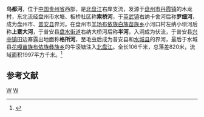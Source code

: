 {{Infobox River
  | river_name      = 乌都河
  | image_name      = Wudu River, Panzhou, Guizhou, China, 6 December 2019a.jpg
  | caption         = 贵州省盘州市的乌都河.
  | origin          = [[贵州省|贵州省]][[盘州市|盘州市]][[丹霞镇|丹霞镇]]木龙村
  | mouth           = 贵州省[[水城县|水城县]][[花嘎苗族布依族彝族乡|花嘎苗族布依族彝族乡]]牛滚塘[[北盘江|北盘江]]
  | basin_countries = {{PRC}}
  | length          = 106 km
  | elevation       = 1570 m
  | mouth_elevation = 750 m
  | discharge       = 38.5 m<sup>3</sup>/s
  | watershed       = 1997 km<sup>2</sup>
}}
'''乌都河'''，位于[[中华人民共和国|中国]][[贵州省|贵州省]]西部，是[[北盘江|北盘江]]右岸支流，发源于[[盘州市|盘州市]][[丹霞镇|丹霞镇]]的木龙村，东北流经盘州市水塘、板桥社区称'''索桥河'''，于[[英武镇|英武镇]]右纳卡舍河后称'''罗细河'''，成为盘州市、[[普安县|普安县]]界河。在盘州市[[羊场布依族白族苗族乡|羊场布依族白族苗族乡]]小河口村左纳小坝河后称'''上寨大河'''，于普安县[[盘水街道|盘水街道]]右纳大桥河后称'''半河'''，入洞成为伏流，于普安县[[兴中镇|兴中镇]]田边寨露出地面称'''格所河'''，至毛虫后成为普安县和[[水城县|水城县]]的界河，最后于水城县[[花嘎苗族布依族彝族乡|花嘎苗族布依族彝族乡]]的牛滚塘注入[[北盘江|北盘江]]。全长106千米，总落差820米，流域面积1997平方千米。<ref name="中国河湖大典">{{cite book zh |author=《[[中国河湖大典|中国河湖大典]]》编纂委员会 |title=《中国河湖大典·珠江卷》 |format=M |edition=1 |location=北京 |publisher=中国水利水电出版社 |date=2013年1月 |pages=51页 |id= ISBN 978-7-5170-0561-2}}</ref>

==参考文献==
{{reflist}}

{{珠江水系}}
[[Category:北盤江水系|W]]
[[Category:贵州河流|W]]